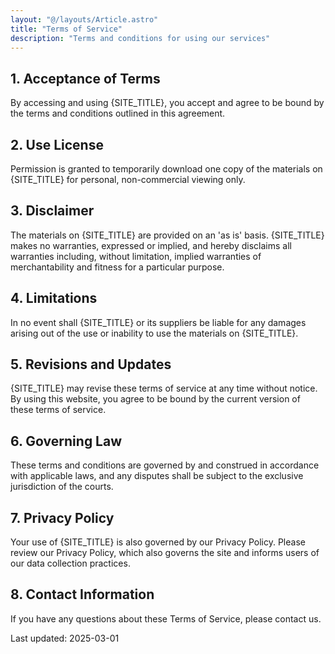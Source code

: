 ```yaml
---
layout: "@/layouts/Article.astro"
title: "Terms of Service"
description: "Terms and conditions for using our services"
---
```


<PageHeadline title={frontmatter.title} />

## 1. Acceptance of Terms

By accessing and using {SITE_TITLE}, you accept and agree to be bound by the terms and conditions outlined in this agreement.

## 2. Use License

Permission is granted to temporarily download one copy of the materials on {SITE_TITLE} for personal, non-commercial viewing only.

## 3. Disclaimer

The materials on {SITE_TITLE} are provided on an 'as is' basis. {SITE_TITLE} makes no warranties, expressed or implied, and hereby disclaims all warranties including, without limitation, implied warranties of merchantability and fitness for a particular purpose.

## 4. Limitations

In no event shall {SITE_TITLE} or its suppliers be liable for any damages arising out of the use or inability to use the materials on {SITE_TITLE}.

## 5. Revisions and Updates

{SITE_TITLE} may revise these terms of service at any time without notice. By using this website, you agree to be bound by the current version of these terms of service.

## 6. Governing Law

These terms and conditions are governed by and construed in accordance with applicable laws, and any disputes shall be subject to the exclusive jurisdiction of the courts.

## 7. Privacy Policy

Your use of {SITE_TITLE} is also governed by our Privacy Policy. Please review our Privacy Policy, which also governs the site and informs users of our data collection practices.

## 8. Contact Information

If you have any questions about these Terms of Service, please contact us.

Last updated: 2025-03-01